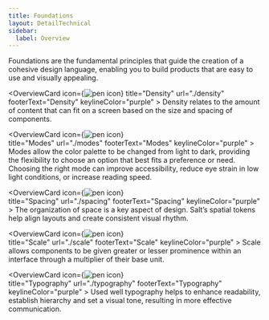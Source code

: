```yaml
---
title: Foundations
layout: DetailTechnical
sidebar:
  label: Overview
---
```


Foundations are the fundamental principles that guide the creation of a cohesive design language, enabling you to build products that are easy to use and visually appealing.

<OverviewCards>
 
   <OverviewCard
    icon={<Image src="/img/design.svg" alt="pen icon"  />}
    title="Density"
    url="./density"
    footerText="Density"
    keylineColor="purple"
    >
Density relates to the amount of content that can fit on a screen based on the size and spacing of components.

  </OverviewCard>
  
  <OverviewCard
    icon={<Image src="/img/design.svg" alt="pen icon"  />}              
    title="Modes"
    url="./modes"
    footerText="Modes"
    keylineColor="purple"
    >
Modes allow the color palette to be changed from light to dark, providing the flexibility to choose an option that best fits a preference or need. Choosing the right mode can improve accessibility, reduce eye strain in low light conditions, or increase reading speed.

  </OverviewCard>
  
  <OverviewCard
    icon={<Image src="/img/design.svg" alt="pen icon"  />}              
    title="Spacing"
    url="./spacing"
    footerText="Spacing"
    keylineColor="purple"
    >
The organization of space is a key aspect of design. Salt’s spatial tokens help align layouts and create consistent visual rhythm.

  </OverviewCard>
  
  <OverviewCard
    icon={<Image src="/img/design.svg" alt="pen icon"  />}            
    title="Scale"
    url="./scale"
    footerText="Scale"
    keylineColor="purple"
    >
Scale allows components to be given greater or lesser prominence within an interface through a multiplier of their base unit.

  </OverviewCard>
  
  <OverviewCard
    icon={<Image src="/img/design.svg" alt="pen icon"  />}            
    title="Typography"
    url="./typography"
    footerText="Typography"
    keylineColor="purple"
    >
Used well typography helps to enhance readability, establish hierarchy and set a visual tone, resulting in more effective communication.

  </OverviewCard>
 
</OverviewCards>

